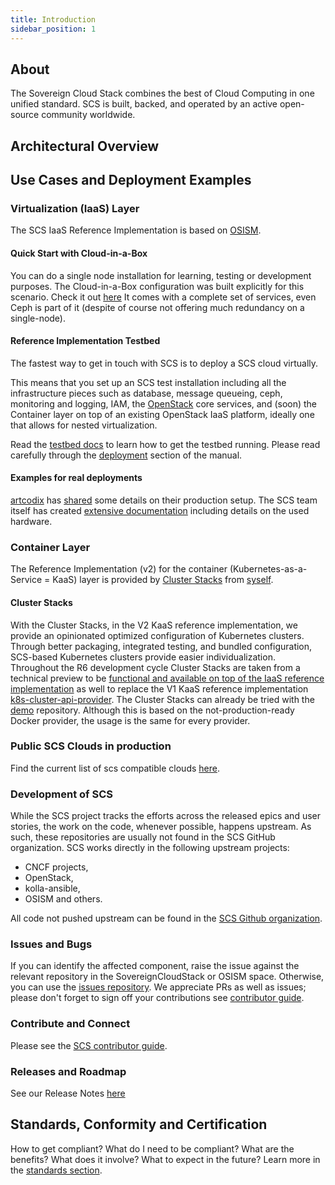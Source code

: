 ```yaml
---
title: Introduction
sidebar_position: 1
---
```



## About

The Sovereign Cloud Stack combines the best of Cloud Computing in one unified standard.
SCS is built, backed, and operated by an active open-source community worldwide.

## Architectural Overview

<ArchitecturalModel jsonFilePath="data/architecturalOverviewData.json" />

## Use Cases and Deployment Examples

### Virtualization (IaaS) Layer

The SCS IaaS Reference Implementation is based on [OSISM](https://osism.tech/).

#### Quick Start with Cloud-in-a-Box

You can do a single node installation for learning, testing or development purposes.
The Cloud-in-a-Box configuration was built explicitly for this scenario.
Check it out [here](/docs/iaas/deployment-examples/cloud-in-a-box)
It comes with a complete set of services, even Ceph is part of it
(despite of course not offering much redundancy on a single-node).

#### Reference Implementation Testbed

The fastest way to get in touch with SCS is to deploy a SCS cloud virtually.

This means that you set up an SCS test installation including all the infrastructure
pieces such as database, message queueing, ceph, monitoring and logging, IAM, the
[OpenStack](https://openstack.org/) core services, and (soon) the Container layer
on top of an existing OpenStack IaaS platform, ideally one that allows for nested
virtualization.

Read the [testbed docs](/docs/iaas/deployment-examples/testbed) to learn how to get the
testbed running. Please read carefully through the
[deployment](/docs/iaas/deployment-examples/testbed#deployment) section of the
manual.

#### Examples for real deployments

[artcodix](https://artcodix.com/) has [shared](/docs/iaas/deployment-examples/artcodix/)
some details on their production setup. The SCS team itself has created [extensive
documentation](/docs/turnkey-solution/hardware-landscape/) including details on the
used hardware.

### Container Layer

The Reference Implementation (v2) for the container (Kubernetes-as-a-Service = KaaS) layer
is provided by [Cluster Stacks](/docs/category/cluster-stacks)
from [syself](https://syself.com/).

#### Cluster Stacks

With the Cluster Stacks, in the V2 KaaS reference implementation, we provide an opinionated optimized configuration of Kubernetes clusters. Through better packaging, integrated testing, and bundled configuration, SCS-based Kubernetes clusters provide easier individualization.
Throughout the R6 development cycle Cluster Stacks are taken from a technical preview to be [functional and available on top of the IaaS reference implementation](https://github.com/SovereignCloudStack/issues/milestone/8) as well to replace the V1 KaaS reference implementation [k8s-cluster-api-provider](https://github.com/SovereignCloudStack/k8s-cluster-api-provider/).
The Cluster Stacks can already be tried with the [demo](https://github.com/SovereignCloudStack/cluster-stacks-demo) repository. Although this is based on the not-production-ready Docker provider, the usage is the same for every provider.

### Public SCS Clouds in production

Find the current list of scs compatible clouds [here](https://docs.scs.community/standards/certification/overview#compliant-cloud-environments).

### Development of SCS

While the SCS project tracks the efforts across the released epics and user stories, the work on the code, whenever possible, happens upstream. As such, these repositories are usually not found in the SCS GitHub organization. SCS works directly in the following upstream projects:

- CNCF projects,
- OpenStack,
- kolla-ansible,
- OSISM and others.

All code not pushed upstream can be found in the [SCS Github organization](https://github.com/SovereignCloudStack).

### Issues and Bugs

If you can identify the affected component, raise the issue against the relevant repository in the SovereignCloudStack or OSISM space. Otherwise, you can use the [issues repository](https://github.com/SovereignCloudStack/issues). We appreciate PRs as well as issues; please don't forget to sign off your contributions see [contributor guide](https://docs.scs.community/community).

### Contribute and Connect

Please see the [SCS contributor guide](https://docs.scs.community/community).

### Releases and Roadmap

See our Release Notes [here](https://docs.scs.community/docs/category/releases)

## Standards, Conformity and Certification

How to get compliant? What do I need to be compliant? What are the benefits? What does it involve? What to expect in the future? Learn more in the [standards section](https://docs.scs.community/standards).
